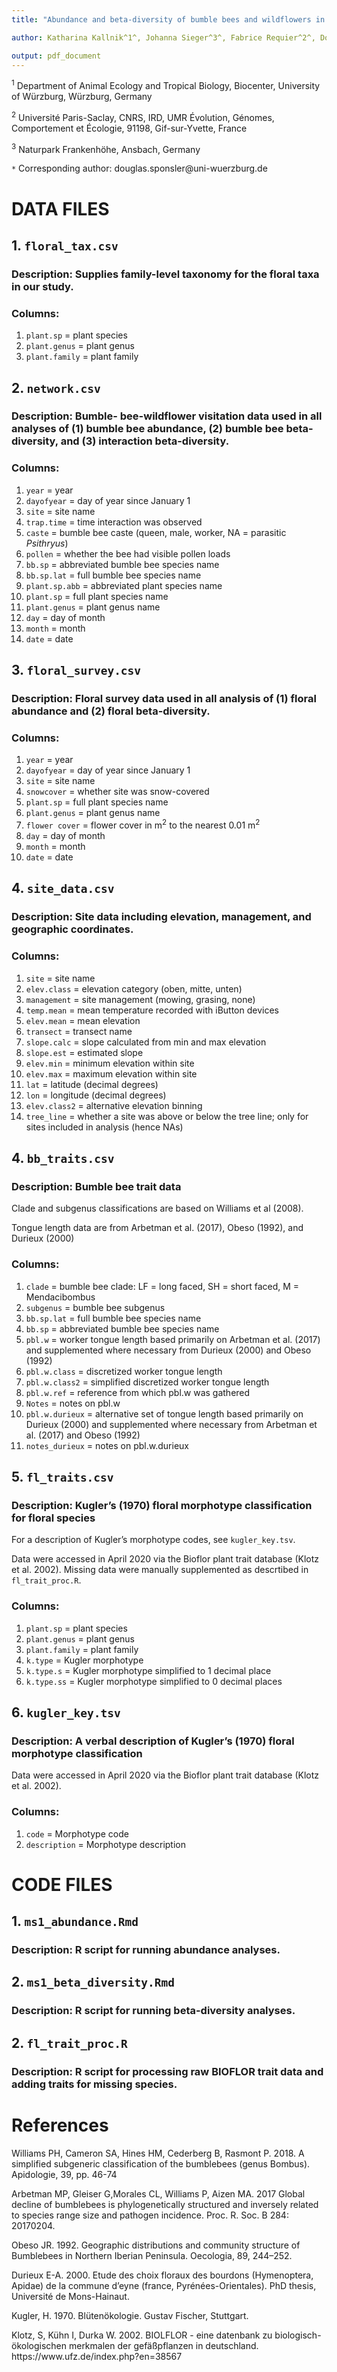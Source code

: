 ```yaml
---
title: "Abundance and beta-diversity of bumble bees and wildflowers in the Berchtesgadener Alps"

author: Katharina Kallnik^1^, Johanna Sieger^3^, Fabrice Requier^2^, Douglas B. Sponsler^1^*,  Alice Claßen^1^, A. Fabienne Maihoff^1^,  Ingolf Steffan-Dewenter^1^

output: pdf_document
---
```


^1^ Department of Animal Ecology and Tropical Biology, Biocenter, University of Würzburg, Würzburg, Germany

^2^ Université Paris-Saclay, CNRS, IRD, UMR Évolution, Génomes, Comportement et Écologie, 91198, Gif-sur-Yvette, France

^3^ Naturpark Frankenhöhe, Ansbach, Germany

`*` Corresponding author: douglas.sponsler@uni-wuerzburg.de


<!-- # GENERAL INFORMATION -->

<!-- ## Timeframe of data collection -->


<!-- ## Location of data collection -->


<!-- ## Funding sources -->


# DATA FILES

## 1. `floral_tax.csv`

### Description: Supplies family-level taxonomy for the floral taxa in our study. 

### Columns:
  1. `plant.sp` = plant species
  2. `plant.genus` = plant genus
  3. `plant.family` = plant family

## 2. `network.csv`

### Description: Bumble- bee-wildflower visitation data used in all analyses of (1) bumble bee abundance, (2) bumble bee beta-diversity, and (3) interaction beta-diversity. 

### Columns:
  1. `year` = year
  2. `dayofyear` = day of year since January 1
  3. `site` = site name
  4. `trap.time` = time interaction was observed
  5. `caste` = bumble bee caste (queen, male, worker, NA = parasitic *Psithryus*)
  6. `pollen` = whether the bee had visible pollen loads
  7. `bb.sp` = abbreviated bumble bee species name
  8. `bb.sp.lat` = full bumble bee species name
  9. `plant.sp.abb` = abbreviated plant species name
  10. `plant.sp` = full plant species name
  11. `plant.genus` = plant genus name
  12. `day` = day of month
  13. `month` = month
  14. `date` = date

## 3. `floral_survey.csv` 

### Description: Floral survey data used in all analysis of (1) floral abundance and (2) floral beta-diversity. 

### Columns:
  1. `year` = year
  2. `dayofyear` = day of year since January 1
  3. `site` = site name
  4. `snowcover` = whether site was snow-covered
  10. `plant.sp` = full plant species name
  11. `plant.genus` = plant genus name
  12. `flower cover` = flower cover in m^2^ to the nearest 0.01 m^2^
  12. `day` = day of month
  13. `month` = month
  14. `date` = date

## 4. `site_data.csv`

### Description: Site data including elevation, management, and geographic coordinates. 

### Columns:
 1. `site` = site name
 2. `elev.class` = elevation category (oben, mitte, unten)
 3. `management` = site management (mowing, grasing, none)
 4. `temp.mean` = mean temperature recorded with iButton devices
 5. `elev.mean` = mean elevation
 6. `transect` = transect name
 7. `slope.calc` = slope calculated from min and max elevation
 8. `slope.est` = estimated slope
 9. `elev.min` = minimum elevation within site
 10. `elev.max` = maximum elevation within site
 11. `lat` = latitude (decimal degrees)
 12. `lon` = longitude (decimal degrees)
 13. `elev.class2` = alternative elevation binning
 14. `tree_line` = whether a site was above or below the tree line; only for sites included in analysis (hence NAs)

 
## 4. `bb_traits.csv`

### Description: Bumble bee trait data

Clade and subgenus classifications are based on Williams et al (2008).

Tongue length data are from Arbetman et al. (2017), Obeso (1992), and Durieux (2000) 

### Columns:
 1. `clade` = bumble bee clade: LF = long faced, SH = short faced, M = Mendacibombus
 2. `subgenus` = bumble bee subgenus
 3. `bb.sp.lat` = full bumble bee species name
 4. `bb.sp` = abbreviated bumble bee species name
 5. `pbl.w` = worker tongue length based primarily on Arbetman et al. (2017) and supplemented where necessary from Durieux (2000) and Obeso (1992)
 6. `pbl.w.class` = discretized worker tongue length
 7. `pbl.w.class2` = simplified discretized worker tongue length
 8. `pbl.w.ref` = reference from which pbl.w was gathered
 9. `Notes` = notes on pbl.w
 10. `pbl.w.durieux` = alternative set of tongue length based primarily on Durieux (2000) and supplemented where necessary from Arbetman et al. (2017) and Obeso (1992)
 11. `notes_durieux` = notes on pbl.w.durieux
 
 
## 5. `fl_traits.csv`

### Description: Kugler's (1970) floral morphotype classification for floral species

For a description of Kugler's morphotype codes, see `kugler_key.tsv`.

Data were accessed in April 2020 via the Bioflor plant trait database (Klotz et al. 2002). Missing data were manually supplemented as descrtibed in `fl_trait_proc.R`.

### Columns:
 1. `plant.sp` = plant species
 2. `plant.genus` = plant genus
 3. `plant.family` = plant family
 4. `k.type` = Kugler morphotype
 5. `k.type.s` = Kugler morphotype simplified to 1 decimal place
 6. `k.type.ss` = Kugler morphotype simplified to 0 decimal places
 

## 6. `kugler_key.tsv`

### Description: A verbal description of Kugler's (1970) floral morphotype classification

Data were accessed in April 2020 via the Bioflor plant trait database (Klotz et al. 2002).

### Columns:
 1. `code` = Morphotype code
 2. `description` = Morphotype description
 

# CODE FILES

## 1. `ms1_abundance.Rmd`

### Description: R script for running abundance analyses.

## 2. `ms1_beta_diversity.Rmd`

### Description: R script for running beta-diversity analyses.

## 2. `fl_trait_proc.R`

### Description: R script for processing raw BIOFLOR trait data and adding traits for missing species.

# References

Williams PH, Cameron SA, Hines HM, Cederberg B, Rasmont P. 2018. A simplified subgeneric classification of the bumblebees (genus Bombus). Apidologie, 39, pp. 46-74

Arbetman MP, Gleiser G,Morales CL, Williams P, Aizen MA. 2017 Global decline of bumblebees is phylogenetically structured and inversely related to species range size and pathogen incidence. Proc. R. Soc. B 284: 20170204.

Obeso JR. 1992. Geographic distributions and community structure of Bumblebees in Northern Iberian Peninsula. Oecologia, 89, 244–252.

Durieux E-A. 2000. Etude des choix floraux des bourdons (Hymenoptera, Apidae) de la commune d’eyne (france, Pyrénées-Orientales). PhD thesis, Université de Mons-Hainaut.

Kugler, H. 1970. Blütenökologie. Gustav Fischer, Stuttgart.

Klotz, S, Kühn I, Durka W. 2002. BIOLFLOR - eine datenbank zu biologisch-ökologischen merkmalen der gefäßpflanzen in deutschland. https://www.ufz.de/index.php?en=38567
